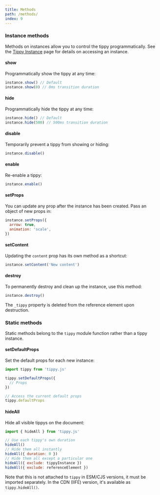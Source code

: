 ```yaml
---
title: Methods
path: /methods/
index: 9
---
```


### Instance methods

Methods on instances allow you to control the tippy programmatically. See the
[Tippy Instance](/tippy-instance/) page for details on accessing an instance.

#### show

Programmatically show the tippy at any time:

```js
instance.show() // Default
instance.show(0) // 0ms transition duration
```

#### hide

Programmatically hide the tippy at any time:

```js
instance.hide() // Default
instance.hide(500) // 500ms transition duration
```

#### disable

Temporarily prevent a tippy from showing or hiding:

```js
instance.disable()
```

#### enable

Re-enable a tippy:

```js
instance.enable()
```

#### setProps

You can update any prop after the instance has been created. Pass an object of
new props in:

```js
instance.setProps({
  arrow: true,
  animation: 'scale',
})
```

#### setContent

Updating the `content` prop has its own method as a shortcut:

```js
instance.setContent('New content')
```

#### destroy

To permanently destroy and clean up the instance, use this method:

```js
instance.destroy()
```

The `_tippy` property is deleted from the reference element upon destruction.

### Static methods

Static methods belong to the `tippy` module function rather than a tippy
instance.

#### setDefaultProps

Set the default props for each new instance:

```js
import tippy from 'tippy.js'

tippy.setDefaultProps({
  // Props
})

// Access the current default props
tippy.defaultProps
```

#### hideAll

Hide all visible tippys on the document:

```js
import { hideAll } from 'tippy.js'

// Use each tippy's own duration
hideAll()
// Hide them all instantly
hideAll({ duration: 0 })
// Hide them all except a particular one
hideAll({ exclude: tippyInstance })
hideAll({ exclude: referenceElement })
```

Note that this is not attached to `tippy` in ESM/CJS versions, it must be
imported separately. In the CDN (IIFE) version, it's available as
`tippy.hideAll()`.
